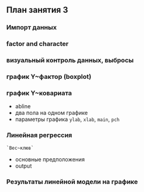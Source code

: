 ## План занятия 3

### Импорт данных

### factor and character

### визуальный контроль данных, выбросы

### график Y~фактор (boxplot)

### график Y~ковариата
  - abline
  - два пола на одном графике
  - параметры графика `ylab`, `xlab`, `main`, `pch`

### Линейная регрессия
	`Вес~клюв`
  - основные предположения
  - output
	
### Результаты линейной модели на графике
  
